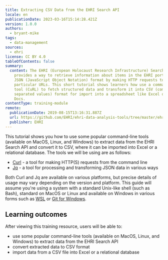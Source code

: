 ```yaml
---
title: Extracting CSV Data from the EHRI Search API
locale: en
publicationDate: 2023-03-16T15:14:28.421Z
version: 1.0.0
authors:
  - bryant-mike
tags:
  - data-management
sources:
  - ehri
license: CC BY 4.0
tableOfContents: false
summary:
  content: The EHRI (European Holocaust Research Infrastructure) Search API
    provides a way to retrieve information about items in the EHRI portal in
    JSON (JavaScript Object Notation) format by making HTTP requests to
    particular URLs. This short tutorial shows learners how use a command line
    tool (CuRL) to fetch structured data and transform it into CSV (comma
    separated values) format for import into a spreadsheet like Excel or Google
    Docs.
contentType: training-module
remote:
  publicationDate: 2019-08-15T13:16:31.887Z
  url: https://github.com/EHRI/ehri-data-analysis-tools/tree/master/ehri-search-api
  publisher: EHRI
---
```

This tutorial shows you how to use some popular command-line tools (available on MacOS, Linux, and Windows) to extract data from the EHRI Search API and convert it to CSV, where it can be imported into Excel or a relational database. The tools we will be using are as follows:

* [Curl](https://curl.haxx.se/) - a tool for making HTTP(S) requests from the command line
* [Jq](https://stedolan.github.io/jq/) - a tool for processing and transforming JSON data in various ways

Both Curl and Jq are available on various platforms, but precise details of usage may vary depending on the version and platform. This guide will assume you're using a system with a standard Unix-like shell (such as Bash), standard on MacOS or Linux and available on Windows in various forms such as [WSL](https://itsfoss.com/install-bash-on-windows/) or [Git for Windows](https://gitforwindows.org/).

## L﻿earning outcomes

A﻿fter viewing this training resource, users will be able to:

* use some popular command-line tools (available on MacOS, Linux, and Windows) to extract data from the EHRI Search API
* convert extracted data to CSV format
* import data from a CSV file into Excel or a relational database

